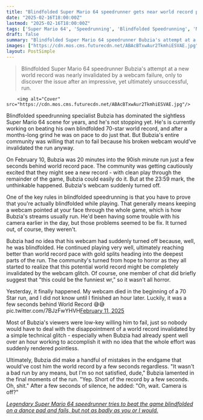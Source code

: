 ```yaml
---
title: "Blindfolded Super Mario 64 speedrunner gets near world record pace, doesn't realize the run's been invalidated by a broken webcam until it's already over"
date: "2025-02-16T18:00:00Z"
lastmod: "2025-02-16T18:00:00Z"
tags: ['Super Mario 64', 'Speedrunning', 'Blindfolded Speedrunning', 'Nintendo 64']
draft: false
summary: "Blindfolded Super Mario 64 speedrunner Bubzia's attempt at a new world record was nearly invalidated by a webcam failure, only to discover the issue after an impressive, yet ultimately unsuccessful, run."
images: ["https://cdn.mos.cms.futurecdn.net/ABAcBTxwAur2TkmhiESVAE.jpg"]
layout: PostSimple
---
```

> Blindfolded Super Mario 64 speedrunner Bubzia's attempt at a new world record was nearly invalidated by a webcam failure, only to discover the issue after an impressive, yet ultimately unsuccessful, run.


        <img alt="Cover" src="https://cdn.mos.cms.futurecdn.net/ABAcBTxwAur2TkmhiESVAE.jpg"/>
        
Blindfolded speedrunning specialist Bubzia has dominated the sightless Super Mario 64 scene for years, and he's not stopping yet. He's is currently working on beating his own blindfolded 70-star world record, and after a months-long grind he was on pace to do just that. But Bubzia's entire community was willing that run to fail because his broken webcam would've invalidated the run anyway.

On February 10, Bubzia was 20 minutes into the 90ish minute run just a few seconds behind world record pace. The community was getting cautiously excited that they might see a new record - with clean play through the remainder of the game, Bubzia could easily do it. But at the 23:59 mark, the unthinkable happened. Bubzia's webcam suddenly turned off.

One of the key rules in blindfolded speedrunning is that you have to prove that you're actually blindfolded while playing. That generally means keeping a webcam pointed at your face through the whole game, which is how Bubzia's streams usually run. He'd been having some trouble with his camera earlier in the day, but those problems seemed to be fix. It turned out, of course, they weren't.

Bubzia had no idea that his webcam had suddenly turned off because, well, he was blindfolded. He continued playing very well, ultimately reaching better than world record pace with gold splits heading into the deepest parts of the run. The community's turned from hope to horror as they all started to realize that this potential world record might be completely invalidated by the webcam glitch. Of course, one member of chat did briefly suggest that "this could be the funniest wr," so it wasn't all horror.

Yesterday, it finally happened. My webcam died in the beginning of a 70 Star run, and I did not know until I finished an hour later. Luckily, it was a few seconds behind World Record 😅😅 pic.twitter.com/7BJzFwYHVH[February 11, 2025](https://twitter.com/cantworkitout/status/1889231128441106440)

Most of Bubzia's viewers were low-key willing him to fail, just so nobody would have to deal with the disappointment of a world record invalidated by a simple technical glitch - especially when Bubzia had already spent well over an hour working to accomplish it with no idea that the whole effort was suddenly rendered pointless.

Ultimately, Bubzia did make a handful of mistakes in the endgame that would've cost him the world record by a few seconds regardless. "It wasn't a bad run by any means, but I'm so not satisfied, dude," Bubzia lamented in the final moments of the run. "Yep. Short of the record by a few seconds. Oh, shit." After a few seconds of silence, he added: "Oh, wait. Camera is off?"

[<em>Legendary Super Mario 64 speedrunner tries to beat the game blindfolded on a dance pad and fails, but not as badly as you or I would.</em>](https://www.gamesradar.com/games/super-mario/legendary-super-mario-64-speedrunner-tries-to-beat-the-game-blindfolded-on-a-dance-pad-and-fails-but-not-as-badly-as-you-or-i-would/)
        